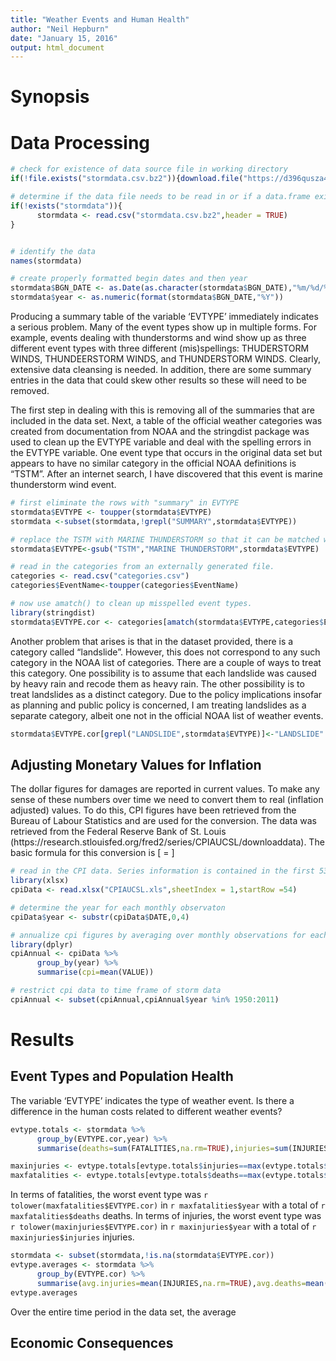 ```yaml
---
title: "Weather Events and Human Health"
author: "Neil Hepburn"
date: "January 15, 2016"
output: html_document
---
```


# Synopsis

# Data Processing

```r

# check for existence of data source file in working directory
if(!file.exists("stormdata.csv.bz2")){download.file("https://d396qusza40orc.cloudfront.net/repdata%2Fdata%2FStormData.csv.bz2","stormdata.csv.bz2")}

# determine if the data file needs to be read in or if a data.frame exists within the workspace already.
if(!exists("stormdata")){
      stormdata <- read.csv("stormdata.csv.bz2",header = TRUE)
}


# identify the data
names(stormdata)

# create properly formatted begin dates and then year
stormdata$BGN_DATE <- as.Date(as.character(stormdata$BGN_DATE),"%m/%d/%Y")
stormdata$year <- as.numeric(format(stormdata$BGN_DATE,"%Y"))
```

Producing a summary table of the variable 'EVTYPE' immediately indicates a serious problem. Many of the event types show up in multiple forms. For example, events dealing with thunderstorms and wind show up as three different event types with three different (mis)spellings: THUDERSTORM WINDS, THUNDEERSTORM WINDS, and THUNDERSTORM WINDS. Clearly, extensive data cleansing is needed. In addition, there are some summary entries in the data that could skew other results so these will need to be removed.

The first step in dealing with this is removing all of the summaries that are included in the data set. Next, a table of the official weather categories was created from documentation from NOAA and the stringdist package was used to clean up the EVTYPE variable and deal with the spelling errors in the EVTYPE variable. One event type that occurs in the original data set but appears to have no similar category in the official NOAA definitions is "TSTM". After an internet search, I have discovered that this event is marine thunderstorm wind event.

```r

# first eliminate the rows with "summary" in EVTYPE
stormdata$EVTYPE <- toupper(stormdata$EVTYPE)
stormdata <-subset(stormdata,!grepl("SUMMARY",stormdata$EVTYPE))

# replace the TSTM with MARINE THUNDERSTORM so that it can be matched with amatch()
stormdata$EVTYPE<-gsub("TSTM","MARINE THUNDERSTORM",stormdata$EVTYPE)

# read in the categories from an externally generated file.
categories <- read.csv("categories.csv")
categories$EventName<-toupper(categories$EventName)

# now use amatch() to clean up misspelled event types.
library(stringdist)
stormdata$EVTYPE.cor <- categories[amatch(stormdata$EVTYPE,categories$EventName,method="soundex",maxDist = 120),"EventName"]
```

Another problem that arises is that in the dataset provided, there is a category called "landslide". However, this does not correspond to any such category in the NOAA list of categories. There are a couple of ways to treat this category. One possibility is to assume that each landslide was caused by heavy rain and recode them as heavy rain. The other possibility is to treat landslides as a distinct category. Due to the policy implications insofar as planning and public policy is concerned, I am treating landslides as a separate category, albeit one not in the official NOAA list of weather events.

```r
stormdata$EVTYPE.cor[grepl("LANDSLIDE",stormdata$EVTYPE)]<-"LANDSLIDE"
```

## Adjusting Monetary Values for Inflation

The dollar figures for damages are reported in current values. To make any sense of these numbers over time we need to convert them to real (inflation adjusted) values. To do this, CPI figures have been retrieved from the Bureau of Labour Statistics and are used for the conversion. The data was retrieved from the Federal Reserve Bank of St. Louis (https://research.stlouisfed.org/fred2/series/CPIAUCSL/downloaddata). The basic formula for this conversion is 
\[
\text{Real Value}=\frac{\text{Nominal Value}}{\text{Price Level}}\times 100
\]
```r

# read in the CPI data. Series information is contained in the first 53 rows of the spreadsheet
library(xlsx)
cpiData <- read.xlsx("CPIAUCSL.xls",sheetIndex = 1,startRow =54)

# determine the year for each monthly observaton
cpiData$year <- substr(cpiData$DATE,0,4)

# annualize cpi figures by averaging over monthly observations for each year
library(dplyr)
cpiAnnual <- cpiData %>%
      group_by(year) %>%
      summarise(cpi=mean(VALUE))

# restrict cpi data to time frame of storm data
cpiAnnual <- subset(cpiAnnual,cpiAnnual$year %in% 1950:2011)
```


# Results

## Event Types and Population Health 

The variable 'EVTYPE' indicates the type of weather event. Is there a difference in the human costs related to different weather events? 

```r
evtype.totals <- stormdata %>%
      group_by(EVTYPE.cor,year) %>%
      summarise(deaths=sum(FATALITIES,na.rm=TRUE),injuries=sum(INJURIES,na.rm=TRUE))

maxinjuries <- evtype.totals[evtype.totals$injuries==max(evtype.totals$injuries),c("EVTYPE.cor","year","injuries")]
maxfatalities <- evtype.totals[evtype.totals$deaths==max(evtype.totals$deaths),c("EVTYPE.cor","year","deaths")]
```
In terms of fatalities, the worst event type was `r tolower(maxfatalities$EVTYPE.cor)` in `r maxfatalities$year` with a total of `r maxfatalities$deaths` deaths. In terms of injuries, the worst event type was `r tolower(maxinjuries$EVTYPE.cor)` in `r maxinjuries$year` with a total of `r maxinjuries$injuries` injuries.

```r
stormdata <- subset(stormdata,!is.na(stormdata$EVTYPE.cor))
evtype.averages <- stormdata %>%
      group_by(EVTYPE.cor) %>%
      summarise(avg.injuries=mean(INJURIES,na.rm=TRUE),avg.deaths=mean(FATALITIES,na.rm=TRUE))
evtype.averages
```
Over the entire time period in the data set, the average 

## Economic Consequences

